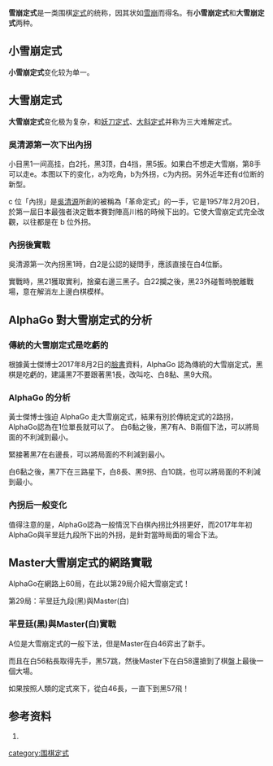 '''雪崩定式'''是一类围棋[[定式|定式]]的统称，因其状如[[雪崩|雪崩]]而得名。有'''小雪崩定式'''和'''大雪崩定式'''两种。

== 小雪崩定式 ==
'''小雪崩定式'''变化较为单一。
{{棋盤
<!--A  B  C  D  E  F  G  H  J  K  L  M  N  O  P  Q  R  S  T-->
   |  |  |  |  |  |  |  |  |  |  |  |  |  |  |  |  |  |  |  <!--19-->
   |  |  |  |  |  |  |  |  |  |  |  |  |  |  |  |  |  |  |  <!--18-->
   |  |  |  |  |  |  |  |  |  |  |  |  |  |  |  |  |  |  |  <!--17-->
   |  |  |  | x|  |  |  |  |  | x|  |  |  |  |  | x|  |  |  <!--16-->
   |  |  |  |  |  |  |  |  |  |  |  |  |  |  |  |  |  |  |  <!--15-->
   |  |  |  |  |  |  |  |  |  |  |  |  |  |  |  |  |  |  |  <!--14-->
   |  |  |  |  |  |  |  |  |  |  |  |  |  |  |  |  |  |  |  <!--13-->
   |  |  |  |  |  |  |  |  |  |  |  |  |  |  |  |  |  |  |  <!--12-->
   |  |  |  |  |  |  |  |  |  |  |  |  |  |  |  |  |  |  |  <!--11-->
   |  |  |  | x|  |  |  |  |  | x|  |  |  |  |  | x|  |  |  <!--10-->
   |  |  |  |  |  |  |  |  |  |  |  |  |  |  |  |  |  |  |  <!--9-->
   |  |  |  |  |  |  |  |  |  |  |  |  |  |  |  |  |  |  |  <!--8-->
   |  |  |  |  |  |  |  |  |  |  |  |  |  |  |  |19|  |  |  <!--7-->
   |  |  |  |  |  |  |  |  |  |  |  |  |  |  |17|12|13|  |  <!--6-->
   |  |  |  |  |  |  |  |  |  |  |  |  |  |18|16|15|w6|11|  <!--5-->
   |  |  |  | x|  |  |  |  |  | x|  |  |20|b7|w2|w4|b1|b9|  <!--4-->
   |  |  |  |  |  |  |  |  |  |  |  |  |  |14|b3|b5|w8|  |  <!--3-->
   |  |  |  |  |  |  |  |  |  |  |  |  |  |  |  |  |10|  |  <!--2-->
   |  |  |  |  |  |  |  |  |  |  |  |  |  |  |  |  |  |  |  <!--1-->
<!--A  B  C  D  E  F  G  H  J  K  L  M  N  O  P  Q  R  S  T-->|20}}

== 大雪崩定式 ==
'''大雪崩定式'''变化极为复杂，和[[妖刀定式|妖刀定式]]、[[大斜定式|大斜定式]]并称为三大难解定式。

=== 吳清源第一次下出內拐 ===
{{棋盤
<!--A  B  C  D  E  F  G  H  J  K  L  M  N  O  P  Q  R  S  T-->
   |  |  |  |  |  |  |  |  |  |  |  |  |  |  |  |  |  |  |  <!--19-->
   |  |  |  |  |  |  |  |  |  |  |  |  |  |  |  |  |  |  |  <!--18-->
   |  |  |  |  |  |  |  |  |  |  |  |  |  |  |  |  |  |  |  <!--17-->
   |  |  |  | x|  |  |  |  |  | x|  |  |  |  |  | x|  |  |  <!--16-->
   |  |  |  |  |  |  |  |  |  |  |  |  |  |  |  |  |  |  |  <!--15-->
   |  |  |  |  |  |  |  |  |  |  |  |  |  |  |  |  |  |  |  <!--14-->
   |  |  |  |  |  |  |  |  |  |  |  |  |  |  |  |  |  |  |  <!--13-->
   |  |  |  |  |  |  |  |  |  |  |  |  |  |  |  |  |  |  |  <!--12-->
   |  |  |  |  |  |  |  |  |  |  |  |  |  |  |  |  |  |  |  <!--11-->
   |  |  |  | x|  |  |  |  |  | x|  |  |  |  |  | x|  |  |  <!--10-->
   |  |  |  |  |  |  |  |  |  |  |  |  |  |  |  |  |  |  |  <!--9-->
   |  |  |  |  |  |  |  |  |  |  |  |  |  |  |  |  |  |  |  <!--8-->
   |  |  |  |  |  |  |  |  |  |  |  |  |  |  |  |  |  |  |  <!--7-->
   |  |  |  |  |  |  |  |  |  |  |  |  |  |  |  |  |  |  |  <!--6-->
   |  |  |  |  |  |  |  |  |  |  |  |  |  |  |  | D|b5| B|  <!--5-->
   |  |  |  | x|  |  |  |  |  | x|  |  |w8|b7|b1|b3| w|10|  <!--4-->
   |  |  |  |  |  |  |  |  |  |  |  |  | E|w6|w2|w4|b9| C|  <!--3-->
   |  |  |  |  |  |  |  |  |  |  |  |  |  |  |  |  |11| A|  <!--2-->
   |  |  |  |  |  |  |  |  |  |  |  |  |  |  |  |  |  |  |  <!--1-->
<!--A  B  C  D  E  F  G  H  J  K  L  M  N  O  P  Q  R  S  T-->|20}}
小目黑1一间高挂，白2托，黑3顶，白4挡，黑5扳。如果白不想走大雪崩，第8手可以走e。本图以下的变化，a为吃角，b为外拐，c为内拐。另外近年还有d位断的新型。

c 位「內拐」是[[吳清源|吳清源]]所創的被稱為「革命定式」的一手，它是1957年2月20日，於第一屆日本最強者決定戰本賽對陣高川格的時候下出的。它使大雪崩定式完全改觀，以往都是在 b 位外拐。

=== 內拐後實戰 ===
{{棋盤
<!--A  B  C  D  E  F  G  H  J  K  L  M  N  O  P  Q  R  S  T-->
   |  |  |  |  |  |  |  |  |  |  |  |  |  |  |  |  |  |  |  <!--19-->
   |  |  |  | b| b| b|  |  |  |  |  |  |  |  |  |  |  |  |  <!--18-->
   |  |  | b|  | w| b| w| w|  |  |  |  |  |  |  |  |  |  |  <!--17-->
   |  |  |  | w|  | w|  | w|  | x|  |  |  |  |23| w|  |  |  <!--16-->
   |  |  |  |  |  |  | w|  |  |  |  |  |  |  |  |  |  |  |  <!--15-->
   |  |  |  |  |  |  |  |  |  |  |  |  |  |  |  | b|  |  |  <!--14-->
   |  |  |  |  |  |  |  |  |  |  |  |  |  |  |  |  |  |  |  <!--13-->
   |  |  |  |  |  |  |  |  |  |  |  |  |  |  |  |  |  |  |  <!--12-->
   |  |  |  |  |  |  |  |  |  |  |  |  |  |  |  |  |  |  |  <!--11-->
   |  |  |  | w|  |  |  |  |  | x|  |  |  |  |  | b|  |  |  <!--10-->
   |  |  |  |  |  |  |  |  |  |  |  |  |19|17|  |  |  |  |  <!--9-->
   |  |  |  |  |  |  |  |  |  |  |  |  |  |18|  |  |  |  |  <!--8-->
   |  |  |  |  |  |  |  |  |  |  |  |20|  |  |  |  |  |  |  <!--7-->
   |  |  |  |  |  |  |  |  |  |  |  |  |  |16|14|  |15|  |  <!--6-->
   |  |  |  |  |  |  |  |  |  |  |22|  |13|  |  |  | w|b3|  <!--5-->
   |  |  | b| x|  |  |  |  |  | x|  |  | b| w| w| w| b| b|  <!--4-->
   |  |  |  |  | b|  |  |21|  |  |12|b5|w4| b| b| b| w|b1|  <!--3-->
   |  |  |  |  |  |  |  |  |  |  |  |w8|w6|b7|  |b9| w|w2|  <!--2-->
   |  |  |  |  |  |  |  |  |  |  |  |  |  |  |10|11|  |  |  <!--1-->
<!--A  B  C  D  E  F  G  H  J  K  L  M  N  O  P  Q  R  S  T-->|20}}

吳清源第一次內拐黑1時，白2是公認的疑問手，應該直接在白4位斷。

實戰時，黑21獲取實利，捨棄右邊三黑子。白22攔之後，黑23外碰暫時脫離戰場，意在解消左上邊白棋模样。

== AlphaGo 對大雪崩定式的分析 ==

=== 傳統的大雪崩定式是吃虧的 ===
{{棋盤
<!--A  B  C  D  E  F  G  H  J  K  L  M  N  O  P  Q  R  S  T-->
   |  |  |  |  |  |  |  |  |  |  |  |  |  |  |  |  |  |  |  <!--19-->
   |  |  |  |  |  |  |  |  |  |  |  |  |  |  |  |  |  |  |  <!--18-->
   |  |  |  |  |  |  |  |  |  |  |  |  |  |  |  | b|  |  |  <!--17-->
   |  |  |  | b|  |  |  |  |  | x|  |  |  |  |  | x|  |  |  <!--16-->
   |  |  |  |  |  |  |  |  |  |  |  |  |  |  |  |  |  |  |  <!--15-->
   |  |  |  |  |  |  |  |  |  |  |  |  |  |  |  |  |b9|  |  <!--14-->
   |  |  |  |  |  |  |  |  |  |  |  |  |  |  |  |  |  |  |  <!--13-->
   |  |  |  |  |  |  |  |  |  |  |  |  |  |  |  |  |  |  |  <!--12-->
   |  |  |  |  |  |  |  |  |  |  |  |  |  |  |  |  |  |  |  <!--11-->
   |  |  |  | x|  |  |  |  |  | x|  |  |  |  |  | x|  |  |  <!--10-->
   |  |  |  |  |  |  |  |  |  |  |  |  |  |  |  |  |  |  |  <!--9-->
   |  |  |  |  |  |  |  |  |  |  |  |  |  |  |  |  |  |  |  <!--8-->
   |  |  |  |  |  |  |  |  |  |  |  |  |  |  |  |  |  |  |  <!--7-->
   |  |  |  |  |  |  |  |  |  |  |  |  |  |  |  |  |  |  |  <!--6-->
   |  |  |  |  |  |  |  |  |  |  |  |  |  |  |  |  |b5|  |  <!--5-->
   |  |  |  | w|  |  |  |  |  | x|  |  |  |  |b1|b3| w|b7|  <!--4-->
   |  |  |  |  |  |  |  |  |  |  |  |  |  |w6|w2|w4|w8|  |  <!--3-->
   |  |  |  |  |  |  |  |  |  |  |  |  |  |  |  |  |  |  |  <!--2-->
   |  |  |  |  |  |  |  |  |  |  |  |  |  |  |  |  |  |  |  <!--1-->
<!--A  B  C  D  E  F  G  H  J  K  L  M  N  O  P  Q  R  S  T-->|20}}

根據黃士傑博士2017年8月2日的[[臉書|臉書]]資料，AlphaGo 認為傳統的大雪崩定式，黑棋是吃虧的，建議黑7不要跟著黑1長，改叫吃、白8黏、黑9大飛。

=== AlphaGo 的分析 ===
{{棋盤
<!--A  B  C  D  E  F  G  H  J  K  L  M  N  O  P  Q  R  S  T-->
   |  |  |  |  |  |  |  |  |  |  |  |  |  |  |  |  |  |  |  <!--19-->
   |  |  |  |  |  |  |  |  |  |  |  |  |  |  |  |  |  |  |  <!--18-->
   |  |  |  |  |  |  |  |  |  |  |  |  |  |  |  | b|  |  |  <!--17-->
   |  |  |  | b|  |  |  |  |  | x|  |  |  |  |  | x|  |  |  <!--16-->
   |  |  |  |  |  |  |  |  |  |  |  |  |  |  |  |  |  |  |  <!--15-->
   |  |  |  |  |  |  |  |  |  |  |  |  |  |  |  |  |  |  |  <!--14-->
   |  |  |  |  |  |  |  |  |  |  |  |  |  |  |  |  |  |  |  <!--13-->
   |  |  |  |  |  |  |  |  |  |  |  |  |  |  |  |  |  |  |  <!--12-->
   |  |  |  |  |  |  |  |  |  |  |  |  |  |  |  |  |  |  |  <!--11-->
   |  |  |  | x|  |  |  |  |  | x|  |  |  |  |  | x|  |  |  <!--10-->
   |  |  |  |  |  |  |  |  |  |  |  |  |  |  |  |  |  |  |  <!--9-->
   |  |  |  |  |  |  |  |  |  |  |  |  |  |  |  |  |  |  |  <!--8-->
   |  |  |  |  |  |  |  |  |  |  |  |  |  |  |  |  |  |  |  <!--7-->
   |  |  |  |  |  |  |  |  |  |  |  |  |  |  |b5|  |  |  |  <!--6-->
   |  |  |  |  |  |  |  |  |  |  |  |  |  |  |  |  | b| A|  <!--5-->
   |  |  |  | w|  |  |  |  |  | x|  |w6| w| b| b| b| w| w|  <!--4-->
   |  |  |  |  |  |  |  |  |  | B|  | w| b| w| w| w| b| w|  <!--3-->
   |  |  |  |  |  |  |  |  |  |  |  |  |b1|  |  |w2| b|b3|w4<!--2-->
   |  |  |  |  |  |  |  |  |  |  |  |  |  |  |  |  |  |  |  <!--1-->
<!--A  B  C  D  E  F  G  H  J  K  L  M  N  O  P  Q  R  S  T-->|20}}

黃士傑博士強迫 AlphaGo 走大雪崩定式，結果有別於傳統定式的2路拐，AlphaGo認為在1位單長就可以了。
白6黏之後，黑7有A、B兩個下法，可以將局面的不利減到最小。

{{棋盤
<!--A  B  C  D  E  F  G  H  J  K  L  M  N  O  P  Q  R  S  T-->
   |  |  |  |  |  |  |  |  |  |  |  |  |  |  |  |  |  |  |  <!--19-->
   |  |  |  |  |  |  |  |  |  |  |  |  |  |  |  |  |  |  |  <!--18-->
   |  |  |  |  |  |  |  |  |  |  |  |  |  |  |  | b|  |  |  <!--17-->
   |  |  |  | b|  |  |  |  |  | x|  |  |  |  |  | x|  |  |  <!--16-->
   |  |  |  |  |  |  |  |  |  |  |  |  |  |  |  |  |  |  |  <!--15-->
   |  |  |  |  |  |  |  |  |  |  |  |  |  |  |  |  |  |  |  <!--14-->
   |  |  |  |  |  |  |  |  |  |  |  |  |  |  |  |  |  |  |  <!--13-->
   |  |  |  |  |  |  |  |  |  |  |  |  |  |  |  |  |  |  |  <!--12-->
   |  |  |  |  |  |  |  |  |  |  |  |  |  |  |  |  |  |  |  <!--11-->
   |  |  |  | x|  |  |  |  |  | x|  |  |  |  |  | x|  |  |  <!--10-->
   |  |  |  |  |  |  |  |  |  |  |  |  |  |  |  |  |  |  |  <!--9-->
   |  |  |  |  |  |  |  |  |  |  |  |  |  |  |  |  |  |  |  <!--8-->
   |  |  |  |  |  |  |  |  |  |  |  |  |  |  |  |  |  |  |  <!--7-->
   |  |  |  |  |  |  |  |  |  |  |  |  |  |  | b|  |  |  |  <!--6-->
   |  |  |  |  |  |  |  |  |  |  |  |  |  |  |  |  | b|b7|  <!--5-->
   |  |  |  | w|  |  |  |  |  | x|  |w6| w| b| b| b| w| w|  <!--4-->
   |  |  |  |  |  |  |  |10|  |b9|  | w| b| w| w| w| b| w|  <!--3-->
   |  |  |  |  |  |  |  |  |  |  |  |  | b|  |  | w| b| b| w<!--2-->
   |  |  |  |  |  |  |  |  |  |  |  |  |  |  |  |  |w8|  |  <!--1-->
<!--A  B  C  D  E  F  G  H  J  K  L  M  N  O  P  Q  R  S  T-->|20}}

緊接著黑7在右邊長，可以將局面的不利減到最小。


{{棋盤
<!--A  B  C  D  E  F  G  H  J  K  L  M  N  O  P  Q  R  S  T-->
   |  |  |  |  |  |  |  |  |  |  |  |  |  |  |  |  |  |  |  <!--19-->
   |  |  |  |  |  |  |  |  |  |  |  |  |  |  |  |  |  |  |  <!--18-->
   |  |  |  |  |  |  |  |  |  |  |  |  |  |  |  | b|  |  |  <!--17-->
   |  |  |  | b|  |  |  |  |  | x|  |  |  |  |  | x|  |  |  <!--16-->
   |  |  |  |  |  |  |  |  |  |  |  |  |  |  |  |  |  |  |  <!--15-->
   |  |  |  |  |  |  |  |  |  |  |  |  |  |  |  |  |  |  |  <!--14-->
   |  |  |  |  |  |  |  |  |  |  |  |  |  |  |  |  |  |  |  <!--13-->
   |  |  |  |  |  |  |  |  |  |  |  |  |  |  |  |  |  |  |  <!--12-->
   |  |  |  |  |  |  |  |  |  |  |  |  |  |  |  |  |  |  |  <!--11-->
   |  |  |  | x|  |  |  |  |  | x|  |  |  |  |  | x|  |  |  <!--10-->
   |  |  |  |  |  |  |  |  |  |  |  |  |  |  |  |  |  |  |  <!--9-->
   |  |  |  |  |  |  |  |  |  |  |  |  |  |  |  |  |  |  |  <!--8-->
   |  |  |  |  |  |  |  |  |  |  |  |  |  |  |  |  |  |  |  <!--7-->
   |  |  |  |  |  |  |  |  |  |  |  |  |10|  | b|  |  |  |  <!--6-->
   |  |  |  |  |  |  |  |  |  |  |  |  |  |  |  |  | b|w8|  <!--5-->
   |  |  |  | w|  |  |  |  |  | x|  |w6| w| b| b| b| w| w|  <!--4-->
   |  |  |  |  |  |  |  |  |  |b7|  | w| b| w| w| w| b| w|  <!--3-->
   |  |  |  |  |  |  |  |  |  |  |  |b9| b|  |  | w| b| b| w<!--2-->
   |  |  |  |  |  |  |  |  |  |  |  |  |  |  |  |  |  |  |  <!--1-->
<!--A  B  C  D  E  F  G  H  J  K  L  M  N  O  P  Q  R  S  T-->|20}}

白6黏之後，黑7下在三路星下，白8長、黑9拐、白10跳，也可以將局面的不利減到最小。

=== 內拐后一般变化 ===
{{棋盤
<!--A  B  C  D  E  F  G  H  J  K  L  M  N  O  P  Q  R  S  T-->
   |  |  |  |  |  |  |  |  |  |  |  |  |  |  |  |  |  |  |  <!--19-->
   |  |  |  |  |  |  |  |  |  |  |  |  |  |  |  |  |  |  |  <!--18-->
   |  |  |  |  |  |  |  |  |  |  |  |  |  |  |  |  |  |  |  <!--17-->
   |  |  |  | x|  |  |  |  |  | x|  |  |  |  |  | x|  |  |  <!--16-->
   |  |  |  |  |  |  |  |  |  |  |  |  |  |  |  |  |  |  |  <!--15-->
   |  |  |  |  |  |  |  |  |  |  |  |  |  |  |  |  |  |  |  <!--14-->
   |  |  |  |  |  |  |  |  |  |  |  |  |  |  |  |  |  |  |  <!--13-->
   |  |  |  |  |  |  |  |  |  |  |  |  |  |  |  |  |  |  |  <!--12-->
   |  |  |  |  |  |  |  |  |  |23|  |22|  |  |  |  |  |  |  <!--11-->
   |  |  |  | x|  |  |  |  |  | x|  |  |  |  |  | x|  |  |  <!--10-->
   |  |  |  |  |  |  |  |  |  |  |21|  |20|  |18|  |19|  |  <!--9-->
   |  |  |  |  |  |  |  |  |  |  |  |  |  |  |  |  |  |  |  <!--8-->
   |  |  |  |  |  |  |  |  |  |  |  |17|  |  |  |  |  |  |  <!--7-->
   |  |  |  |  |  |  |  |  |  |  |  |  |  |14|12|  |13|  |  <!--6-->
   |  |  |  |  |  |  |  |  |  |  |15|  |11|  |  |  | w|b5|  <!--5-->
   |  |  |  | x|  |  |  |  |  | x|  |  | b| w| w| w| b| b|  <!--4-->
   |  |  |  |  |  |  |  |16|  |  |10|b3|w2| b| b| b| w|b1|  <!--3-->
   |  |  |  |  |  |  |  |  |  |  |  |w8|w6|b7|  |b9| w|w4|  <!--2-->
   |  |  |  |  |  |  |  |  |  |  |  |  |  |  |  |  |  |  |  <!--1-->
<!--A  B  C  D  E  F  G  H  J  K  L  M  N  O  P  Q  R  S  T-->|20}}

值得注意的是，AlphaGo認為一般情況下白棋內拐比外拐更好，而2017年年初AlphaGo與羋昱廷九段所下出的外拐，是針對當時局面的場合下法。

== Master大雪崩定式的網路實戰 ==
AlphaGo在網路上60局，在此以第29局介紹大雪崩定式！

第29局：羋昱廷九段(黑)與Master(白)

=== 羋昱廷(黑)與Master(白)實戰 ===
{{棋盤
<!--A  B  C  D  E  F  G  H  J  K  L  M  N  O  P  Q  R  S  T-->
   |  |  |  |  |  |  |  |  |  |  |  |  |  |  |  |  |  |  |  <!--19-->
   |  |  |  |40|42|  |  |  |  |  |  |  |  |  |  |  |  |  |  <!--18-->
   |  |41|39| w|37|  |  |  |  |  |  |  |  | b| b| b|  |  |  <!--17-->
   |  |  |36|35|  |  |  |  |  | x|  |  |  |  | w| w| b| b|  <!--16-->
   |  |  | w|33|  |  |  |  |  |  |  |  |  |  |  |  | w|  |  <!--15-->
   |  |  |34| b|46|  |  |  |  |  |  |  |  |  |  |  |  |  |  <!--14-->
   |  |44|43|38| A|  |  |  |  |  |  |  |  |  |  |  |  |  |  <!--13-->
   |  |  |45|  |  |  |  |  |  |  |  |  |  |  |  | w|  |  |  <!--12-->
   |  |  |  |  |  |  |  |  |  |  |  |  |  |  |  |  |  |  |  <!--11-->
   |  |  |  | x|  |  |  |  |  | x|  |  |  |  |  | x|  |  |  <!--10-->
   |  |  |  |  |  |  |  |  |  |  |  |  |  |  |  |  |  |  |  <!--9-->
   |  |  |  |  |  |  |  |  |  |  |  |  |  |  |  |  | w|  |  <!--8-->
   |  |  |  |  |  |  |  |  |  |  |  |  |  |  |  | w| b|  |  <!--7-->
   |  |  |  |  |  |  |  |  |  |  |  |  |  |  |  | b| w| b|  <!--6-->
   |  |  |  |  |  |  |  |  |  |  |  |  |  |  |  |  | b| b|  <!--5-->
   |  |  |  | w|  |  |  |  |  | x|  |  |  | b| b| b| b| w|  <!--4-->
   |  |  |  |  |  |  |  |  |  |  |  |  | b| w| w| w| w| w|  <!--3-->
   |  |  |  |  |  |  |  |  |  |  |  |  |  |  |  |  |  |  |  <!--2-->
   |  |  |  |  |  |  |  |  |  |  |  |  |  |  |  |  |  |  |  <!--1-->
<!--A  B  C  D  E  F  G  H  J  K  L  M  N  O  P  Q  R  S  T-->|20}}
A位是大雪崩定式的一般下法，但是Master在白46弈出了新手。

{{棋盤
<!--A  B  C  D  E  F  G  H  J  K  L  M  N  O  P  Q  R  S  T-->
   |  |  |  |  |  |  |  |  |  |  |  |  |  |  |  |  |  |  |  <!--19-->
   |  |  |  | w| w|  |  |  |  |  |  |  |  |  |  |  |  |  |  <!--18-->
   |  | b| b| w| b|48|56|  |  |  |  |  |  | b| b| b|  |  |  <!--17-->
   |  |  | w| b|  |49|  |  |  | x|  |  |  |  | w| w| b| b|  <!--16-->
   |  |  | w| b|  |47|  |57|  |  |  |  |  |  |  |  | w|  |  <!--15-->
   |  |  | w| b|46|  |  |  |  |  |  |  |  |  |  |  |  |  |  <!--14-->
   |  | w| b| w|  |  |  |  |  |  |  |  |  |  |  |  |  |  |  <!--13-->
   |  |50| b|  |  |  |  |  |  |  |  |  |  |  |  | w|  |  |  <!--12-->
   |  |52|51|  |  |  |  |  |  |  |  |  |  |  |  |  |  |  |  <!--11-->
   |  |54|53| x|  |  |  |  |  | x|  |  |  |  |  | x|  |  |  <!--10-->
   |  |  |55|  |  |  |  |  |  |  |  |  |  |  |  |  |  |  |  <!--9-->
   |  |  |  |  |  |  |  |  |  |  |  |  |  |  |  |  | w|  |  <!--8-->
   |  |  |  |  |  |  |  |  |  |  |  |  |  |  |  | w| b|  |  <!--7-->
   |  |  |  |  |  |  |  |  |  |  |  |  |  |  |  | b| w| b|  <!--6-->
   |  |  |  |  |  |  |  |  |  |  |  |  |  |  |  |  | b| b|  <!--5-->
   |  |  |  | w|  |  |  |  |  | x|  |  |  | b| b| b| b| w|  <!--4-->
   |  |  |  |  |  |58|  |  |  |  |  |  | b| w| w| w| w| w|  <!--3-->
   |  |  |  |  |  |  |  |  |  |  |  |  |  |  |  |  |  |  |  <!--2-->
   |  |  |  |  |  |  |  |  |  |  |  |  |  |  |  |  |  |  |  <!--1-->
<!--A  B  C  D  E  F  G  H  J  K  L  M  N  O  P  Q  R  S  T-->|20}}

而且在白56粘長取得先手，黑57跳，然後Master下在白58還搶到了棋盤上最後一個大場。

{{棋盤
<!--A  B  C  D  E  F  G  H  J  K  L  M  N  O  P  Q  R  S  T-->
   |  |  |  |  |  |  |  |  |  |  |  |  |  |  |  |  |  |  |  <!--19-->
   |  |  |  | w| w|52|  |  |  |  |  |  |  |  |  |  |  |  |  <!--18-->
   |  | b| b| w| b|48|51|56|  |  |  |  |  | b| b| b|  |  |  <!--17-->
   |  |53| w| b|49|47|50|  |  | x|  |  |  |  | w| w| b| b|  <!--16-->
   |  |  | w| b|    |  |  |  |  |  |  |  |  |  |  |  | w|  |  <!--15-->
   |  |  | w| b|  |  |  |  |  |  |  |  |  |  |  |  |  |  |  <!--14-->
   |  |55| b| w|46|  |  |  |  |  |  |  |  |  |  |  |  |  |  <!--13-->
   |  |  |54|  |  |  |  |  |  |  |  |  |  |  |  | w|  |  |  <!--12-->
   |  |  |  |  |  |  |  |  |  |  |  |  |  |  |  |  |  |  |  <!--11-->
   |  |  |  | x|  |  |  |  |  | x|  |  |  |  |  | x|  |  |  <!--10-->
   |  |  |  |  |  |  |  |  |  |  |  |  |  |  |  |  |  |  |  <!--9-->
   |  |  |  |  |  |  |  |  |  |  |  |  |  |  |  |  | w|  |  <!--8-->
   |  |  |  |  |  |  |  |  |  |  |  |  |  |  |  | w| b|  |  <!--7-->
   |  |  |  |  |  |  |  |  |  |  |  |  |  |  |  | b| w| b|  <!--6-->
   |  |  |  |  |  |  |  |  |  |  |  |  |  |  |  |  | b| b|  <!--5-->
   |  |  |  | w|  |  |  |  |  | x|  |  |  | b| b| b| b| w|  <!--4-->
   |  |  |  |  |  |57|  |  |  |  |  |  | b| w| w| w| w| w|  <!--3-->
   |  |  |  |  |  |  |  |  |  |  |  |  |  |  |  |  |  |  |  <!--2-->
   |  |  |  |  |  |  |  |  |  |  |  |  |  |  |  |  |  |  |  <!--1-->
<!--A  B  C  D  E  F  G  H  J  K  L  M  N  O  P  Q  R  S  T-->|20}}

如果按照人類的定式來下，從白46長，一直下到黑57飛！

== 参考资料 ==
# {{Cite book | author = 廖渝生 | title = 围棋定式大全 | publisher = 四川科学技术出版社 | ISBN = 9787536458857 | language = zh-hans }}

[[category:围棋定式|category:围棋定式]]